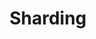 ---
id: "sd_tf_easy_012"
questionType: "TRUE_FALSE"
title: "Sharding"
statement: "Sharding means storing all data on a single server."
difficulty: "EASY"
category: "System Design"
correctAnswer: false
explanation: "Sharding splits data across multiple servers for scalability."
---